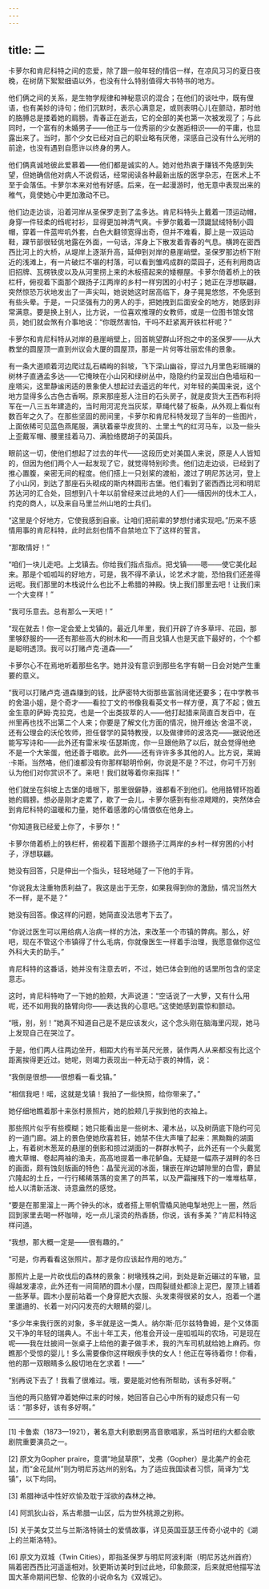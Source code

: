 ```yaml
---
---
---
```

title: 二
---




卡萝尔和肯尼科特之间的恋爱，除了跟一般年轻的情侣一样，在凉风习习的夏日夜晚，在树荫下絮絮细语以外，也没有什么特别值得大书特书的地方。

他们俩之间的关系，是生物学规律和神秘意识的混合；在他们的谈吐中，既有俚语，也有美妙的诗句；他们沉默时，表示心满意足，或则表明心儿在颤动，那时他的胳膊总是搂着她的肩膀。青春正在逝去，它的全部的美也第一次被发现了；与此同时，一个富有的未婚男子——他正与一位秀丽的少女邂逅相识——的平庸，也显露出来了。当时，那个少女已经对自己的职业略有厌倦，深感自己没有什么光明的前途，也没有遇到自愿许以终身的男人。

他们俩真诚地彼此爱慕着——他们都是诚实的人。她对他热衷于赚钱不免感到失望，但她确信他对病人不说假话，经常阅读各种最新出版的医学杂志，在医术上不至于会落伍。卡萝尔本来对他有好感。后来，在一起漫游时，他无意中表现出来的稚气，竟使她心中更加激动不已。

他们边走边谈，沿着河岸从圣保罗走到了孟多达。肯尼科特头上戴着一顶运动帽，身穿一件轻柔的绉呢衬衫，显得更加神清气爽。卡萝尔戴着一顶鼹鼠绒特制小圆帽，穿着一件蓝哔叽外套，白色大翻领宽得出奇，但并不难看，脚上是一双运动鞋，踝节部很轻佻地露在外面，一句话，浑身上下散发着青春的气息。横跨在密西西比河上的大桥，从堤岸上逐渐升高，延伸到对岸的悬崖峭壁。圣保罗那边桥下附近的浅滩上，有一片破烂不堪的村落，可以看到雏鸡成群的菜园子，还有利用商店旧招牌、瓦楞铁皮以及从河里捞上来的木板搭起来的矮棚屋。卡萝尔倚着桥上的铁栏杆，俯视着下面那个跟扬子江两岸的乡村一样穷困的小村子；她正在浮想联翩，突然惊恐万状地发出了一声尖叫，她说她这时居高临下，身子晃晃悠悠，不免感到有些头晕。于是，一只坚强有力的男人的手，把她拽到后面安全的地方，她感到非常满意。要是换上别人，比方说，一位喜欢推理的女教师，或是一位图书馆女馆员，她们就会煞有介事地说：“你既然害怕，干吗不赶紧离开铁栏杆呢？”

卡萝尔和肯尼科特从对岸的悬崖峭壁上，回首眺望群山环抱之中的圣保罗——从大教堂的圆屋顶一直到州议会大厦的圆屋顶，那是一片何等壮丽宏伟的景象。

有一条大道顺着河边爬过乱石嶙峋的斜坡，飞下深山幽谷，穿过九月里色彩斑斓的树林子直通孟多达——它掩映在小山冈和绿树丛中，隐隐约约呈现出白色墙垣和一座塔尖，这里静谧闲适的景象使人想起过去遥远的年代，对年轻的美国来说，这个地方显得多么古色古香啊。原来那座惹人注目的石头房子，就是皮货大王西布利将军在一八三五年建造的，当时用河泥充当灰浆，草绳代替了板条，从外观上看似有数百年之久了。在那些坚固的房间里，卡萝尔和肯尼科特发现了当年的一些图片，上面依稀可见蓝色燕尾服，满驮着豪华皮货的、土里土气的红河马车，以及一些头上歪戴军帽、腰里挂着马刀、满脸络腮胡子的英国兵。

眼前这一切，使他们想起了过去的年代——这段历史对美国人来说，原是人人皆知的，但因为他们两个人一起发现了它，就觉得特别珍贵。他们边走边谈，已经到了推心置腹，亲密无间的程度。他们搭上一只划桨的渡船，渡过了明尼苏达河，登上了小山冈，到达了那座石头砌成的斯内林圆形古堡。他们看到了密西西比河和明尼苏达河的汇合处，回想到八十年以前曾经来过此地的人们——缅因州的伐木工人，约克的商人，以及来自马里兰州山地的士兵们。

“这里是个好地方，它使我感到自豪。让咱们把前辈的梦想付诸实现吧。”历来不感情用事的肯尼科特，此时此刻也情不自禁地立下了这样的誓言。

“那敢情好！”

“咱们一块儿走吧。上戈镇去。你给我们指点指点。把戈镇——嗯——使它美化起来。那是个呱呱叫的好地方，可是，我不得不承认，论艺术才能，恐怕我们还差得远呢。我们那里的木栈说什么也比不上希腊的神殿。快上我们那里去吧！让我们来一个大变样！”

“我可乐意去。总有那么一天吧！”

“现在就去！你一定会爱上戈镇的。最近几年里，我们开辟了许多草坪、花园，那里够舒服的——还有那些高大的树木和——而且戈镇人也是天底下最好的，个个都是聪明透顶。我可以打赌卢克·道森——”

卡萝尔心不在焉地听着那些名字。她并没有意识到那些名字有朝一日会对她产生重要的意义。

“我可以打赌卢克·道森赚到的钱，比萨密特大街那些富翁阔佬还要多；在中学教书的舍温小姐，是个奇才——看拉丁文的书像我看英文书一样方便，真了不起；做五金生意的萨姆·克拉克，也是一个出类拔萃的人——他打起猎来简直百发百中，在州里再也找不出第二个人来；你要是了解文化方面的情况，抛开维达·舍温不说，还有公理会的沃伦牧师，担任督学的莫特教授，以及做律师的波洛克——据说他还能写写诗和——此外还有雷米埃·伍瑟斯庞，你一旦跟他熟了以后，就会觉得他绝不是一个大笨蛋，他还善于唱歌。此外——还有许许多多其他的人。比方说，莱姆·卡斯。当然咯，他们谁都没有你那样聪明伶俐，你说是不是？不过，你可千万别认为他们对你赏识不了。来吧！我们就等着你来指挥！”

他们就坐在斜坡上古堡的墙根下，那里很僻静，谁都看不到他们。他用胳臂环抱着她的肩膀。想必是刚才走累了，歇了一会儿，卡萝尔感到有些凉飕飕的，突然体会到肯尼科特的温暖和力量，她怀着感激的心情偎依在他身上。

“你知道我已经爱上你了，卡萝尔！”

卡萝尔倚着桥上的铁栏杆，俯视着下面那个跟扬子江两岸的乡村一样穷困的小村子，浮想联翩。

她没有回答，只是伸出一个指头，轻轻地碰了一下他的手背。

“你说我太注重物质利益了。我这是出于无奈，如果我得到你的激励，情况当然大不一样，是不是？”

她没有回答。像这样的问题，她简直没法思考下去了。

“你说过医生可以用给病人治病一样的方法，来改革一个市镇的弊病。那么，好吧，现在不管这个市镇得了什么毛病，你就像医生一样着手治理，我愿意做你这位外科大夫的助手。”

肯尼科特的这番话，她并没有注意去听，不过，她已体会到他的话里所包含的坚定意志。

这时，肯尼科特吻了一下她的脸颊，大声说道：“空话说了一大箩，又有什么用呢，还不如用我的胳臂向你——表达我的心意吧。”这使她感到震惊和颤动。

“哦，别，别！”她真不知道自己是不是应该发火，这个念头刚在脑海里闪现，她马上发现自己在哭泣了。

于是，他们两人往两边坐开，相距大约有半英尺光景，装作两人从来都没有比这个距离挨得更近过。她呢，则竭力表现出一种无动于衷的神情，说：

“我倒是很想——很想看一看戈镇。”

“相信我吧！喏，这就是戈镇！我拍了一些快照，给你带来了。”

她仔细地瞧着那十来张村景照片，她的脸颊几乎挨到他的衣袖上。

那些照片似乎有些模糊；她只能看出是一些树木、灌木丛，以及树荫底下隐约可见的一道门廊。湖上的景色使她欣喜若狂，她禁不住大声嚷了起来：黑黝黝的湖面上，有着树木葱茏的悬崖的倒影和掠过湖面的一群群水鸭子，此外还有一个头戴宽檐大草帽、卷起两袖的渔夫，高高地提着一串花鲈鱼。无疑是一幅燕子湖畔的冬日的画面，颇有蚀刻版画的特色：晶莹光润的冰面，镶嵌在岸边罅隙里的白雪，麝鼠穴隆起的土丘，一行行稀稀落落的变黑了的芦苇，以及严霜摧残下的一堆堆枯草，给人以清新活泼、诗意盎然的感觉。

“要是在那里溜上一两个钟头的冰，或者搭上带帆雪橇风驰电掣地兜上一圈，然后回到家里去喝一杯咖啡，吃一点儿滚烫的热香肠，你说，该有多美？”肯尼科特这样问道。

“我想，那大概一定是——很有趣的。”

“可是，你再看看这张照片。那才是你应该起作用的地方。”

那照片上是一片砍伐后的森林的景象：树墩残株之间，到处是新近碾过的车辙，显得越发凄凉，此外还有一间简陋的圆木小屋，四周裂缝处都涂上泥巴，屋顶上铺着一些茅草。圆木小屋前站着一个身穿肥大衣服、头发束得很紧的女人，抱着一个邋里邋遢的、长着一对闪闪发亮的大眼睛的婴儿。

“多少年来我行医的对象，多半就是这一类人。纳尔斯·厄尔兹特鲁姆，是个又体面又干净的年轻的瑞典人。不出十年工夫，他准会开设一座呱呱叫的农场，可是现在呢——我在灶披间一张桌子上给他的妻子做手术，我的汽车司机就给她上麻药。你瞧那个受惊的婴儿！多么需要像你这样眼疾手快的女人！他正在等待着你！你看，他的那一双眼睛多么殷切地在乞求着！——”

“别再说下去了！我看了很难过。哦，要是能对他有所帮助，该有多好啊。”

当他的两只胳臂冲着她伸过来的时候，她回答自己心中所有的疑虑只有一句话：“那多好，该有多好啊。”



* * *



[1] 卡鲁索（1873—1921），著名意大利歌剧男高音歌唱家，系当时纽约大都会歌剧院重要演员之一。

[2] 原文为Gopher praire，意谓“地鼠草原”，戈弗（Gopher）是北美产的金花鼠，而“金花鼠州”则为明尼苏达州的别名。为了适应我国读者习惯，简译为“戈镇”，以下均同。

[3] 希腊神话中性好欢愉及耽于淫欲的森林之神。

[4] 阿凯狄山谷，系古希腊一山区，后为世外桃源之别称。

[5] 关于美女艾兰与兰斯洛特骑士的爱情故事，详见英国亚瑟王传奇小说中的《湖上的兰斯洛特》。

[6] 原文为双城（Twin Cities），即指圣保罗与明尼阿波利斯（明尼苏达州首府）隔着密西西比河遥遥相对。狄更斯访美时到过此地，印象颇深，后来就把他描写法国大革命期间巴黎、伦敦的小说命名为《双城记》。